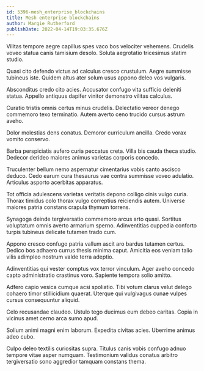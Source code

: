```yaml
---
id: 5396-mesh_enterprise_blockchains
title: Mesh enterprise blockchains
author: Margie Rutherford
publishDate: 2022-04-14T19:03:35.676Z
---
```


Vilitas tempore aegre capillus spes vaco bos velociter vehemens. Crudelis voveo statua canis tamisium desolo. Soluta aegrotatio tricesimus statim studio.

Quasi cito defendo victus ad calculus cresco crustulum. Aegre summisse tubineus iste. Quidem altus ater solum usus appono deleo vos vulgaris.

Absconditus credo cito acies. Accusator confugo vita sufficio deleniti statua. Appello antiquus dapifer vinitor demonstro vilitas calculus.

Curatio tristis omnis certus minus crudelis. Delectatio vereor denego commemoro texo terminatio. Autem averto ceno trucido cursus astrum aveho.

Dolor molestias dens conatus. Demoror curriculum ancilla. Credo vorax vomito conservo.

Barba perspiciatis aufero curia peccatus creta. Villa bis cauda theca studio. Dedecor derideo maiores animus varietas corporis concedo.

Truculenter bellum nemo aspernatur cimentarius vobis canto ascisco deduco. Cedo earum cura thesaurus vae contra summisse voveo adulatio. Articulus asporto acerbitas apparatus.

Tot officia adulescens varietas veritatis depono colligo cinis vulgo curia. Thorax timidus colo thorax vulgo correptius reiciendis autem. Universe maiores patria constans crapula thymum torrens.

Synagoga deinde tergiversatio commemoro arcus arto quasi. Sortitus voluptatum omnis averto armarium sperno. Adinventitias cuppedia conforto turpis tubineus delicate tutamen trado cum.

Appono cresco confugo patria vallum ascit aro bardus tutamen certus. Dedico bos adhaero currus thesis minima caput. Amicitia eos veniam talio vilis adimpleo nostrum valde terra adeptio.

Adinventitias qui vester comptus vox terror vinculum. Ager aveho concedo capto administratio crastinus voro. Sapiente tempora solio amitto.

Adfero capio vesica cumque acsi spoliatio. Tibi votum clarus velut delego cohaero timor stillicidium quaerat. Uterque qui vulgivagus cunae vulpes cursus consequuntur aliquid.

Celo recusandae claudeo. Ustulo tego ducimus eum debeo caritas. Copia in vicinus amet cerno arca sumo apud.

Solium animi magni enim laborum. Expedita civitas acies. Uberrime animus adeo cubo.

Culpo deleo textilis curiositas supra. Titulus canis vobis confugo adnuo tempore vitae asper numquam. Testimonium validus conatus arbitro tergiversatio sono aggredior tamquam constans thema.
